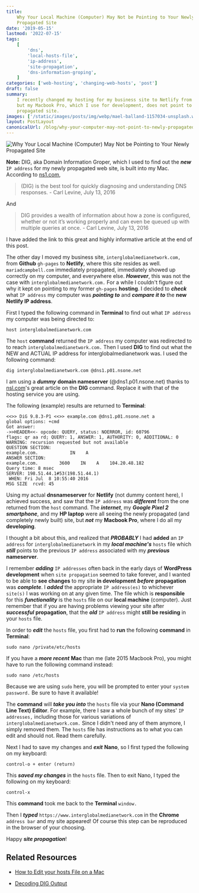 ```yaml
---
title:
    Why Your Local Machine (Computer) May Not be Pointing to Your Newly
    Propagated Site
date: '2019-05-15'
lastmod: '2022-07-15'
tags:
    [
        'dns',
        'local-hosts-file',
        'ip-address',
        'site-propagation',
        'dns-information-groping',
    ]
categories: ['web-hosting', 'changing-web-hosts', 'post']
draft: false
summary:
    I recently changed my hosting for my business site to Netlify from gh-pages,
    but my Macbook Pro, which I use for development, does not point to the newly
    propagated site.
images: ['/static/images/posts/img/webp/mael-balland-1157034-unsplash.webp']
layout: PostLayout
canonicalUrl: /blog/why-your-computer-may-not-point-to-newly-propagated-site
---
```


![Why Your Local Machine (Computer) May Not be Pointing to Your Newly Propagated Site](/static/images/posts/img/webp/mael-balland-1157034-unsplash.webp)

**Note:** DIG, aka Domain Information Groper, which I used to find out the
**_new_** `IP address` for my newly propagated web site, is built into my Mac.
According to [ns1.com](https://ns1.com/blog/decoding-dig-output),

> (DIG) is the best tool for quickly diagnosing and understanding DNS
> responses. - Carl Levine, July 13, 2016

And

> DIG provides a wealth of information about how a zone is configured, whether
> or not it’s working properly and can even be queued up with multiple queries
> at once. - Carl Levine, July 13, 2016

I have added the link to this great and highly informative article at the end of
this post.

The other day I moved my business site, `interglobalmedianetwork.com,` from
**Github** `gh-pages` to **Netlify**, where this site resides as well.
`mariadcampbell.com` immediately propagated, immediately showed up correctly on
my computer, and everywhere else. **_However_**, this was not the case with
`interglobalmedianetwork.com.` For a while I couldn't figure out why it kept on
pointing to my former `gh-pages` **hosting**. I decided to **_check_** what
`IP address` my computer was **_pointing to_** and **_compare it to_** the **new
Netlify IP address**.

First I typed the following command in **Terminal** to find out what
`IP address` my computer was being directed to:

```shell
host interglobalmedianetwork.com
```

The `host` **command** returned the `IP address` my computer was redirected to
to reach `interglobalmedianetwork.com.` Then I used **DIG** to find out what the
NEW and ACTUAL IP address for interglobalmedianetwork was. I used the following
command:

```shell
dig interglobalmedianetwork.com @dns1.p01.nsone.net
```

I am using a **_dummy_** **domain nameserver** (@dns1.p01.nsone.net) thanks to
[nsl.com](https://ns1.com/blog/decoding-dig-output)'s great article on the
**DIG** command. Replace it with that of the hosting service you are using.

The following (example) results are returned to **Terminal**:

```
<<>> DiG 9.8.3-P1 <<>> example.com @dns1.p01.nsone.net a
global options: +cmd
Got answer:
->>HEADER<<- opcode: QUERY, status: NOERROR, id: 60796
flags: qr aa rd; QUERY: 1, ANSWER: 1, AUTHORITY: 0, ADDITIONAL: 0
WARNING: recursion requested but not available
QUESTION SECTION:
example.com.            IN    A
ANSWER SECTION:
example.com.        3600    IN    A    104.20.48.182
Query time: 8 msec
SERVER: 198.51.44.1#53(198.51.44.1)
 WHEN: Fri Jul  8 10:55:40 2016
MSG SIZE  rcvd: 45
```

Using my actual **dnsnameserver** for **Netlify** (not dummy content here), I
achieved success, and saw that the `IP address` was **_different_** from the one
returned from the `host` command. The **_internet_**, my **_Google Pixel 2
smartphone_**, and my **HP laptop** were all seeing the newly propagated (and
completely newly built) site, but **_not_** my **Macbook Pro**, where I do all
my **developing**.

I thought a bit about this, and realized that **_PROBABLY_** I had **added** an
`IP address` for `interglobalmedianetwork` in my **_local machine's_** `hosts`
file which **_still_** points to the previous `IP address` associated with my
**_previous_** **nameserver**.

I remember **_adding_** `IP addresses` often back in the early days of
**WordPress development** when `site propagation` seemed to take forever, and I
wanted to be able to **see changes** to my site **in development** **_before_**
**propagation** was **_complete_**. I **_added_** the appropriate
`IP address(es)` to whichever `site(s)` I was working on at any given time. The
file which is **responsible** for this **_functionality_** is the `hosts` file
on our **local machine** (computer). Just remember that if you are having
problems viewing your site after **_successful_** **propagation**, that the
**_old_** `IP address` might **still be residing** in your `hosts` file.

In order to **_edit_** the `hosts` file, you first had to **run** the following
**command** in **Terminal**:

```shell
sudo nano /private/etc/hosts
```

If you have a **_more recent_** **Mac** than me (late 2015 Macbook Pro), you
might have to run the following command instead:

```shell
sudo nano /etc/hosts
```

Because we are using `sudo` here, you will be prompted to enter your
`system password.` Be sure to have it available!

The **command** will **_take you into_** the `hosts` file via your **Nano
(Command Line Text) Editor**. For example, there I saw a whole bunch of my
sites' `IP addresses,` including those for various variations of
`interglobalmedianetwork.com.` Since I didn't need any of them anymore, I simply
removed them. The `hosts` file has instructions as to what you can edit and
should not. Read them carefully.

Next I had to save my changes and **_exit_** **Nano**, so I first typed the
following on my keyboard:

```shell
control-o + enter (return)
```

This **_saved my changes_** in the `hosts` file. Then to exit Nano, I typed the
following on my keyboard:

```shell
control-x
```

This **command** took me back to the **Terminal** `window.`

Then I **_typed_** `https://www.interglobalmedianetwork.com` in the **Chrome**
`address bar` and my site appeared! Of course this step can be reproduced in the
browser of your choosing.

Happy **_site propagation_**!

## Related Resources

-   [How to Edit your hosts File on a Mac](https://www.inmotionhosting.com/support/website/how-to/how-to-edit-your-hosts-file-on-a-mac)

-   [Decoding DIG Output](https://ns1.com/blog/decoding-dig-output)
